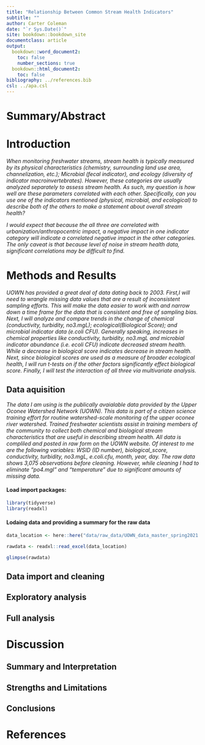 ```yaml
---
title: "Relationship Between Common Stream Health Indicators"
subtitle: ""
author: Carter Coleman
date: "`r Sys.Date()`"
site: bookdown::bookdown_site
documentclass: article
output:
  bookdown::word_document2: 
    toc: false
    number_sections: true
  bookdown::html_document2: 
    toc: false
bibliography: ../references.bib
csl: ../apa.csl
---
```



# Summary/Abstract


# Introduction

_When monitoring freshwater streams, stream health is typically measured by its physical characteristics (chemistry, surrounding land use area, channelization, etc.); Microbial (fecal indicator), and ecology (diversity of indicator macroinvertebrates). However, these categories are usually analyzed separately to assess stream health. As such, my question is how well are these parameters correlated with each other. Specifically, can you use one of the indicators mentioned (physical, microbial, and ecological) to describe both of the others to make a statement about overall stream health?_

_I would expect that because the all three are correlated with urbanization/anthropocentric impact, a negative impact in one indicator category will indicate a correlated negative impact in the other categories. The only caveat is that because level of noise in stream health data, significant correlations may be difficult to find._

# Methods and Results

_UOWN has provided a great deal of data dating back to 2003. First,I will need to wrangle missing data values that are a result of inconsistent sampling efforts. This will make the data easier to work with and narrow down a time frame for the data that is consistent and free of sampling bias. Next, I will analyze and compare trends in the change of chemical (conductivity, turbidity,	no3.mgL); ecological(Biological Score); and microbial indicator data (e.coli CFU). Generally speaking, increases in chemical properties like conductivity, turbidity,	no3.mgL and microbial indicator abundance (i.e. ecoli CFU) indicate decreased stream health. While a decrease in biological score indicates decrease in stream health. Next, since biological scores are used as a measure of broader ecological health, I will run t-tests on if the other factors significantly effect biological score. Finally, I will test the interaction of all three via multivariate analysis._


## Data aquisition
_The data I am using is the publically avaialable data provided by the Upper Oconee Watershed Network (UOWN). This data is part of a citizen science training effort for routine watershed-scale monitoring of the upper oconee river watershed. Trained freshwater scientists assist in training members of the community to collect both chemical and biological stream characteristics that are useful in describing stream health. All data is compliled and posted in raw form on the UOWN website. Of interest to me are the following variables: WSID (ID number),	biological_score,	conductivity, turbidity,	no3.mgL,	e.coli.cfu,	month,	year,	day. The raw data shows 3,075 observations before cleaning. However, while cleaning I had to eliminate "po4.mgl" and "temperature" due to significant amounts of missing data._

#### Load import packages:
```r
library(tidyverse)
library(readxl)
```

#### Lodaing data and providing a summary for the raw data
```r
data_location <- here::here("data/raw_data/UOWN_data_master_spring2021 (2).xlsx")

rawdata <- readxl::read_excel(data_location)

glimpse(rawdata)
```

## Data import and cleaning

## Exploratory analysis

## Full analysis

# Discussion

## Summary and Interpretation

## Strengths and Limitations


## Conclusions


# References



